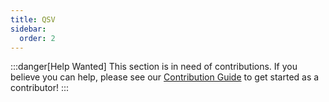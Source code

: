 ```yaml
---
title: QSV
sidebar:
  order: 2
---
```




:::danger[Help Wanted]
This section is in need of contributions. If you believe you can help, please see our [Contribution Guide](../contribution-guide.mdx) to get started as a contributor!
:::